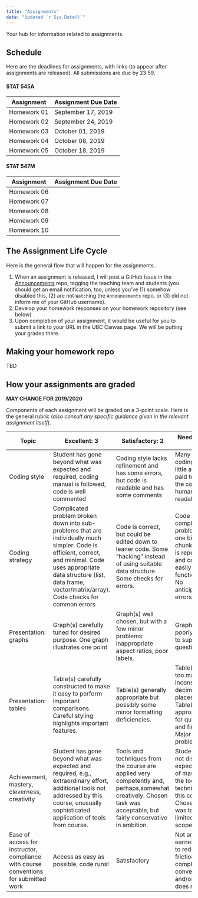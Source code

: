 ```yaml
---
title: "Assignments"
date: "Updated `r Sys.Date()`"
---
```



Your hub for information related to assignments. 

## Schedule

Here are the deadlines for assignments, with links (to appear after assignments are released). All submissions are due by 23:59.

#### STAT 545A

| Assignment  | Assignment Due Date |
|-------------|---------------------|
| Homework 01 | September 17, 2019  |
| Homework 02 | September 24, 2019  |
| Homework 03 | October 01, 2019    |
| Homework 04 | October 08, 2019    |
| Homework 05 | October 18, 2019    |

#### STAT 547M

| Assignment  | Assignment Due Date |
|-------------|---------------------|
| Homework 06 | |
| Homework 07 | |
| Homework 08 | |
| Homework 09 | |
| Homework 10 | |


## The Assignment Life Cycle

Here is the general flow that will happen for the assignments.

1.  When an assignment is released, I will post a GitHub Issue in the [Announcements](https://github.com/STAT545-UBC-hw-2019-20/Announcements) repo, tagging the teaching team and students (you should get an email notification, too, unless you've (1) somehow disabled this, (2) are not `Watch`ing the `Announcements` repo, or (3) did not inform me of your GitHub username).
2.  Develop your homework responses on your homework repository (see below)
3.  Upon completion of your assignment, it would be useful for you to submit a link to your URL in the UBC Canvas page. We will be putting your grades there.

## Making your homework repo

TBD

## How your assignments are graded

**MAY CHANGE FOR 2019/2020**

Components of each assignment will be graded on a 3-point scale. Here is the general rubric (*also consult any specific guidance given in the relevant assignment itself*).

Topic| Excellent: 3 | Satisfactory: 2 | Needs work: 1 |
|----| ------ |-------| -----|
|Coding style| Student has gone beyond what was expected and required, coding manual is followed, code is well commented | Coding style lacks refinement and has some errors, but code is readable and has some comments | Many errors in coding style, little attention paid to making the code human readable|
|Coding strategy| Complicated problem broken down into sub-problems that are individually much simpler. Code is efficient, correct, and minimal. Code uses appropriate data structure (list, data frame, vector/matrix/array). Code checks for common errors  | Code is correct, but could be edited down to leaner code. Some "hacking" instead of using suitable data structure. Some checks for errors. |   Code tackles complicated problem in one big chunk. Code is repetitive and could easily be functionalized. No anticipation of errors. |
|Presentation: graphs | Graph(s) carefully tuned for desired purpose. One graph illustrates one point | Graph(s) well chosen, but with a few minor problems: inappropriate aspect ratios, poor labels. | Graph(s) poorly chosen to support questions. |
|Presentation: tables | Table(s) carefully constructed to make it easy to perform important comparisons. Careful styling highlights important features. | Table(s) generally appropriate but possibly some minor formatting deficiencies.| Table(s) with too many, or inconsistent, decimal places. Table(s) not appropriate for questions and findings. Major display problems.|
|Achievement, mastery, cleverness, creativity|Student has gone beyond what was expected and required, e.g., extraordinary effort, additional tools not addressed by this course, unusually sophisticated application of tools from course.|Tools and techniques from the course are applied very competently and, perhaps,somewhat creatively. Chosen task was acceptable, but fairly conservative in ambition.|Student does not display the expected level of mastery of the tools and techniques in this course. Chosen task was too limited in scope.|
|Ease of access for instructor, compliance with course conventions for submitted work|Access as easy as possible, code runs! | Satisfactory | Not an earnest effort to reduce friction and comply with conventions  and/or code does not run|

